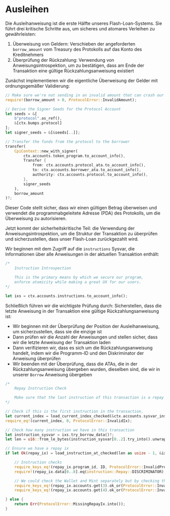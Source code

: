 # Ausleihen

Die Ausleihanweisung ist die erste Hälfte unseres Flash-Loan-Systems. Sie führt drei kritische Schritte aus, um sicheres und atomares Verleihen zu gewährleisten:
1. Überweisung von Geldern: Verschieben der angeforderten `borrow_amount` vom Treasury des Protokolls auf das Konto des Kreditnehmers
2. Überprüfung der Rückzahlung: Verwendung von Anweisungsintrospektion, um zu bestätigen, dass am Ende der Transaktion eine gültige Rückzahlungsanweisung existiert

<ArticleSection name="Geldüberweisung" id="fund-transfer" level="h2" />

Zunächst implementieren wir die eigentliche Überweisung der Gelder mit ordnungsgemäßer Validierung:

```rust
// Make sure we're not sending in an invalid amount that can crash our Protocol
require!(borrow_amount > 0, ProtocolError::InvalidAmount);

// Derive the Signer Seeds for the Protocol Account
let seeds = &[
    b"protocol".as_ref(),
    &[ctx.bumps.protocol]
];
let signer_seeds = &[&seeds[..]];

// Transfer the funds from the protocol to the borrower
transfer(
    CpiContext::new_with_signer(
        ctx.accounts.token_program.to_account_info(), 
        Transfer {
            from: ctx.accounts.protocol_ata.to_account_info(),
            to: ctx.accounts.borrower_ata.to_account_info(),
            authority: ctx.accounts.protocol.to_account_info(),
        }, 
        signer_seeds
    ), 
    borrow_amount
)?;
```

Dieser Code stellt sicher, dass wir einen gültigen Betrag überweisen und verwendet die programmabgeleitete Adresse (PDA) des Protokolls, um die Überweisung zu autorisieren.

<ArticleSection name="Anweisungsintrospektion" id="instruction-introspection" level="h2" />

Jetzt kommt der sicherheitskritische Teil: die Verwendung der Anweisungsintrospektion, um die Struktur der Transaktion zu überprüfen und sicherzustellen, dass unser Flash-Loan zurückgezahlt wird.

Wir beginnen mit dem Zugriff auf die `instructions` Sysvar, die Informationen über alle Anweisungen in der aktuellen Transaktion enthält:

```rust
/*
    Instruction Introspection

    This is the primary means by which we secure our program,
    enforce atomicity while making a great UX for our users.
*/

let ixs = ctx.accounts.instructions.to_account_info();
```

Schließlich führen wir die wichtigste Prüfung durch: Sicherstellen, dass die letzte Anweisung in der Transaktion eine gültige Rückzahlungsanweisung ist:
- Wir beginnen mit der Überprüfung der Position der Ausleihanweisung, um sicherzustellen, dass sie die einzige ist
- Dann prüfen wir die Anzahl der Anweisungen und stellen sicher, dass wir die letzte Anweisung der Transaktion laden
- Dann verifizieren wir, dass es sich um die Rückzahlungsanweisung handelt, indem wir die Programm-ID und den Diskriminator der Anweisung überprüfen
- Wir beenden mit der Überprüfung, dass die ATAs, die in der Rückzahlungsanweisung übergeben wurden, dieselben sind, die wir in unserer `Borrow` Anweisung übergeben

```rust
/*
    Repay Instruction Check

    Make sure that the last instruction of this transaction is a repay instruction
*/

// Check if this is the first instruction in the transaction.
let current_index = load_current_index_checked(&ctx.accounts.sysvar_instructions)?;
require_eq!(current_index, 0, ProtocolError::InvalidIx); 

// Check how many instruction we have in this transaction
let instruction_sysvar = ixs.try_borrow_data()?;
let len = u16::from_le_bytes(instruction_sysvar[0..2].try_into().unwrap());

// Ensure we have a repay ix
if let Ok(repay_ix) = load_instruction_at_checked(len as usize - 1, &ixs) {

    // Instruction checks
    require_keys_eq!(repay_ix.program_id, ID, ProtocolError::InvalidProgram);
    require!(repay_ix.data[0..8].eq(instruction::Repay::DISCRIMINATOR), ProtocolError::InvalidIx);

    // We could check the Wallet and Mint separately but by checking the ATA we do this automatically
    require_keys_eq!(repay_ix.accounts.get(3).ok_or(ProtocolError::InvalidBorrowerAta)?.pubkey, ctx.accounts.borrower_ata.key(), ProtocolError::InvalidBorrowerAta);
    require_keys_eq!(repay_ix.accounts.get(4).ok_or(ProtocolError::InvalidProtocolAta)?.pubkey, ctx.accounts.protocol_ata.key(), ProtocolError::InvalidProtocolAta);

} else {
    return Err(ProtocolError::MissingRepayIx.into());
}
```
